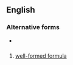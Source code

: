 {{also|wff}}
==English==

===Alternative forms===
* {{l|en|wff}}

==={{initialism-old|en}}===
{{head|en|initialism|plural|WFFs}}

# [[well-formed formula]]